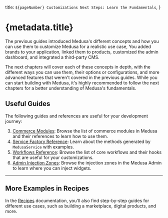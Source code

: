   title: `${pageNumber} Customizations Next Steps: Learn the Fundamentals`,
}

# {metadata.title}

The previous guides introduced Medusa's different concepts and how you can use them to customize Medusa for a realistic use case, You added brands to your application, linked them to products, customized the admin dashboard, and integrated a third-party CMS.

The next chapters will cover each of these concepts in depth, with the different ways you can use them, their options or configurations, and more advanced features that weren't covered in the previous guides. While you can start building with Medusa, it's highly recommended to follow the next chapters for a better understanding of Medusa's fundamentals.

## Useful Guides

The following guides and references are useful for your development journey:

3. [Commerce Modules](!resources!/commerce-modules): Browse the list of commerce modules in Medusa and their references to learn how to use them.
1. [Service Factory Reference](!resources!/service-factory-reference): Learn about the methods generated by `MedusaService` with examples.
2. [Workflows Reference](!resources!/medusa-workflows-reference): Browse the list of core workflows and their hooks that are useful for your customizations.
4. [Admin Injection Zones](!resources!/admin-widget-injection-zones): Browse the injection zones in the Medusa Admin to learn where you can inject widgets.

---

## More Examples in Recipes

In the [Recipes](!resources!/recipes) documentation, you'll also find step-by-step guides for different use cases, such as building a marketplace, digital products, and more.
